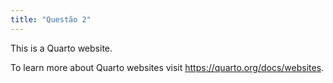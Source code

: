 ```yaml
---
title: "Questão 2"
---
```


This is a Quarto website.

To learn more about Quarto websites visit <https://quarto.org/docs/websites>.

```r


```

